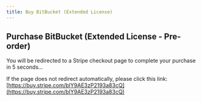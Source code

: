 ```yaml
---
title: Buy BitBucket (Extended License)
---
```



<Head>
  <meta httpEquiv="refresh" content="5; url='https://buy.stripe.com/bIY9AE3zP2193a83cQ'" />
</Head>

## Purchase BitBucket (Extended License - Pre-order)

You will be redirected to a Stripe checkout page to complete your purchase in 5 seconds...

If the page does not redirect automatically, please click this link: [https://buy.stripe.com/bIY9AE3zP2193a83cQ](https://buy.stripe.com/bIY9AE3zP2193a83cQ)
